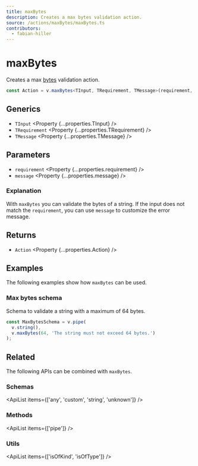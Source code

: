 ```yaml
---
title: maxBytes
description: Creates a max bytes validation action.
source: /actions/maxBytes/maxBytes.ts
contributors:
  - fabian-hiller
---
```



# maxBytes

Creates a max [bytes](https://en.wikipedia.org/wiki/Byte) validation action.

```ts
const Action = v.maxBytes<TInput, TRequirement, TMessage>(requirement, message);
```

## Generics

- `TInput` <Property {...properties.TInput} />
- `TRequirement` <Property {...properties.TRequirement} />
- `TMessage` <Property {...properties.TMessage} />

## Parameters

- `requirement` <Property {...properties.requirement} />
- `message` <Property {...properties.message} />

### Explanation

With `maxBytes` you can validate the bytes of a string. If the input does not match the `requirement`, you can use `message` to customize the error message.

## Returns

- `Action` <Property {...properties.Action} />

## Examples

The following examples show how `maxBytes` can be used.

### Max bytes schema

Schema to validate a string with a maximum of 64 bytes.

```ts
const MaxBytesSchema = v.pipe(
  v.string(),
  v.maxBytes(64, 'The string must not exceed 64 bytes.')
);
```

## Related

The following APIs can be combined with `maxBytes`.

### Schemas

<ApiList items={['any', 'custom', 'string', 'unknown']} />

### Methods

<ApiList items={['pipe']} />

### Utils

<ApiList items={['isOfKind', 'isOfType']} />
